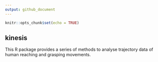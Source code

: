 ```yaml
---
output: github_document
---
```


```r
knitr::opts_chunk$set(echo = TRUE)
```

## kinesis

This R package provides a series of methods to analyse trajectory data of human reaching and grasping movements.
